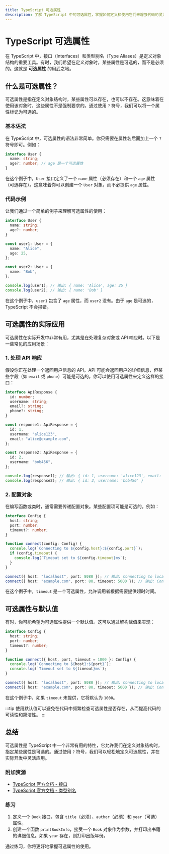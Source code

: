 ```yaml
---
title: TypeScript 可选属性
description: 了解 TypeScript 中的可选属性，掌握如何定义和使用它们来增强代码的灵活性。
---
```


# TypeScript 可选属性

在 TypeScript 中，接口（Interfaces）和类型别名（Type Aliases）是定义对象结构的重要工具。有时，我们希望在定义对象时，某些属性是可选的，而不是必须的。这就是 **可选属性** 的用武之地。

## 什么是可选属性？

可选属性是指在定义对象结构时，某些属性可以存在，也可以不存在。这意味着在使用该对象时，这些属性不是强制要求的。通过使用 `?` 符号，我们可以将一个属性标记为可选的。

### 基本语法

在 TypeScript 中，可选属性的语法非常简单。你只需要在属性名后面加上一个 `?` 符号即可。例如：

```typescript
interface User {
  name: string;
  age?: number; // age 是一个可选属性
}
```

在这个例子中，`User` 接口定义了一个 `name` 属性（必须存在）和一个 `age` 属性（可选存在）。这意味着你可以创建一个 `User` 对象，而不必提供 `age` 属性。

### 代码示例

让我们通过一个简单的例子来理解可选属性的使用：

```typescript
interface User {
  name: string;
  age?: number;
}

const user1: User = {
  name: "Alice",
  age: 25,
};

const user2: User = {
  name: "Bob",
};

console.log(user1); // 输出: { name: 'Alice', age: 25 }
console.log(user2); // 输出: { name: 'Bob' }
```

在这个例子中，`user1` 包含了 `age` 属性，而 `user2` 没有。由于 `age` 是可选的，TypeScript 不会报错。

## 可选属性的实际应用

可选属性在实际开发中非常有用，尤其是在处理复杂对象或 API 响应时。以下是一些常见的应用场景：

### 1. 处理 API 响应

假设你正在处理一个返回用户信息的 API。API 可能会返回用户的详细信息，但某些字段（如 `email` 或 `phone`）可能是可选的。你可以使用可选属性来定义这样的接口：

```typescript
interface ApiResponse {
  id: number;
  username: string;
  email?: string;
  phone?: string;
}

const response1: ApiResponse = {
  id: 1,
  username: "alice123",
  email: "alice@example.com",
};

const response2: ApiResponse = {
  id: 2,
  username: "bob456",
};

console.log(response1); // 输出: { id: 1, username: 'alice123', email: 'alice@example.com' }
console.log(response2); // 输出: { id: 2, username: 'bob456' }
```

### 2. 配置对象

在编写函数或类时，通常需要传递配置对象。某些配置项可能是可选的。例如：

```typescript
interface Config {
  host: string;
  port: number;
  timeout?: number;
}

function connect(config: Config) {
  console.log(`Connecting to ${config.host}:${config.port}`);
  if (config.timeout) {
    console.log(`Timeout set to ${config.timeout}ms`);
  }
}

connect({ host: "localhost", port: 8080 }); // 输出: Connecting to localhost:8080
connect({ host: "example.com", port: 80, timeout: 5000 }); // 输出: Connecting to example.com:80, Timeout set to 5000ms
```

在这个例子中，`timeout` 是一个可选属性，允许调用者根据需要提供超时时间。

## 可选属性与默认值

有时，你可能希望为可选属性提供一个默认值。这可以通过解构赋值来实现：

```typescript
interface Config {
  host: string;
  port: number;
  timeout?: number;
}

function connect({ host, port, timeout = 1000 }: Config) {
  console.log(`Connecting to ${host}:${port}`);
  console.log(`Timeout set to ${timeout}ms`);
}

connect({ host: "localhost", port: 8080 }); // 输出: Connecting to localhost:8080, Timeout set to 1000ms
connect({ host: "example.com", port: 80, timeout: 5000 }); // 输出: Connecting to example.com:80, Timeout set to 5000ms
```

在这个例子中，如果 `timeout` 未提供，它将默认为 `1000`。

:::tip
使用默认值可以避免在代码中频繁检查可选属性是否存在，从而提高代码的可读性和简洁性。
:::

## 总结

可选属性是 TypeScript 中一个非常有用的特性，它允许我们在定义对象结构时，指定某些属性是可选的。通过使用 `?` 符号，我们可以轻松地定义可选属性，并在实际开发中灵活应用。

### 附加资源

- [TypeScript 官方文档 - 接口](https://www.typescriptlang.org/docs/handbook/interfaces.html)
- [TypeScript 官方文档 - 类型别名](https://www.typescriptlang.org/docs/handbook/advanced-types.html#type-aliases)

### 练习

1. 定义一个 `Book` 接口，包含 `title`（必须）、`author`（必须）和 `year`（可选）属性。
2. 创建一个函数 `printBookInfo`，接受一个 `Book` 对象作为参数，并打印出书籍的详细信息。如果 `year` 存在，则打印出版年份。

通过练习，你将更好地掌握可选属性的使用。